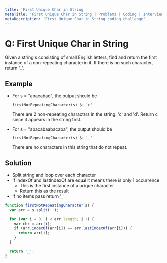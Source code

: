 ```yaml
---
title: 'First Unique Char in String'
metaTitle: 'First Unique Char in String | Problems | Coding | Interview Prep | Tiffany Lea'
metaDescription: 'First Unique Char in String coding challenge'
---
```


# Q: First Unique Char in String

Given a string s consisting of small English letters, find and return the first instance of a non-repeating character in it. If there is no such character, return '\_'.

## Example

- For s = "abacabad", the output should be

  `firstNotRepeatingCharacter(s) $: 'c'`

  There are 2 non-repeating characters in the string: 'c' and 'd'. Return c since it appears in the string first.

- For s = "abacabaabacaba", the output should be

  `firstNotRepeatingCharacter(s) $: '_'`

  There are no characters in this string that do not repeat.

## Solution

- Split string and loop over each character
- If indexOf and lastIndexOf are equal it means there is only 1 occurrence
  - This is the first instance of a unique character
  - Return this as the result
- If no items pass return '\_'

```javascript
function firstNotRepeatingCharacter(s) {
  var arr = s.split('');

  for (var i = 0; i < arr.length; i++) {
    var chr = arr[i];
    if (arr.indexOf(arr[i]) == arr.lastIndexOf(arr[i])) {
      return arr[i];
    }
  }

  return '_';
}
```
